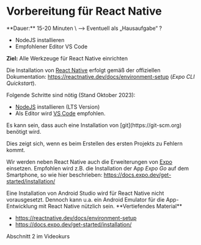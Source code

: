 
# Vorbereitung für React Native

<Callout>
  **Dauer:** 15-20 Minuten \
  &xrarr; Eventuell als „Hausaufgabe“ ?

  - NodeJS installieren
  - Empfohlener Editor VS Code

  **Ziel:** Alle Werkzeuge für React Native einrichten
</Callout>

Die Installation von 
[React Native](https://reactnative.dev) erfolgt
gemäß der offiziellen Dokumentation:
https://reactnative.dev/docs/environment-setup
(_Expo CLI Quickstart_). 

Folgende Schritte sind nötig (Stand Oktober 2023):

- [NodeJS](https://nodejs.org) installieren (LTS Version)
- Als Editor wird [VS Code](https://code.visualstudio.com) empfohlen.

<Callout type="warning">
Es kann sein, dass auch eine Installation von
[git](https://git-scm.org) benötigt wird.

Dies zeigt sich, wenn es beim Erstellen des ersten Projekts zu Fehlern kommt.
</Callout>

Wir werden neben React Native auch die Erweiterungen
von [Expo](https://expo.dev) einsetzen. Empfohlen
wird z.B. die Installation der App _Expo Go_ auf
dem Smartphone, so wie hier beschrieben: https://docs.expo.dev/get-started/installation/

<Callout type="info">
Eine Installation von Android Studio wird für 
React Native nicht vorausgesetzt. Dennoch kann
u.a. ein Android Emulator für die App-Entwicklung
mit React Native nützlich sein.
</Callout>

<Callout>
**Vertiefendes Material**

- https://reactnative.dev/docs/environment-setup
- https://docs.expo.dev/get-started/installation/

Abschnitt 2 im Videokurs
</Callout>